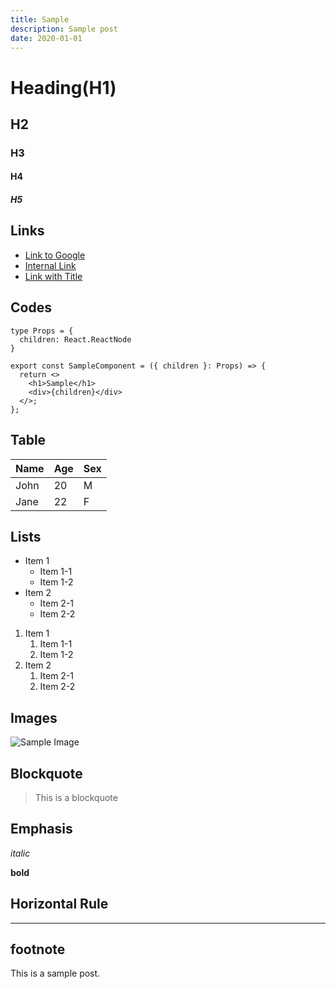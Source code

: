 ```yaml
---
title: Sample
description: Sample post
date: 2020-01-01
---
```

# Heading(H1)

## H2

### H3

#### H4

##### H5

## Links

- [Link to Google](https://www.google.com)
- [Internal Link](/about)
- [Link with Title](https://www.google.com "Google")

## Codes

```tsx
type Props = {
  children: React.ReactNode
}

export const SampleComponent = ({ children }: Props) => {
  return <>
    <h1>Sample</h1>
    <div>{children}</div>
  </>;
};
```

## Table

| Name | Age | Sex |
| ---- | --- | --- |
| John | 20  | M   |
| Jane | 22  | F   |

## Lists

- Item 1
  - Item 1-1
  - Item 1-2
- Item 2
  - Item 2-1
  - Item 2-2

1. Item 1
    1. Item 1-1
    2. Item 1-2
2. Item 2
    1. Item 2-1
    2. Item 2-2

## Images

![Sample Image](https://via.placeholder.com/150)

## Blockquote

> This is a blockquote

## Emphasis

*italic*

**bold**


## Horizontal Rule

---

## footnote

This is a sample post.

[^1]: This is a footnote.
